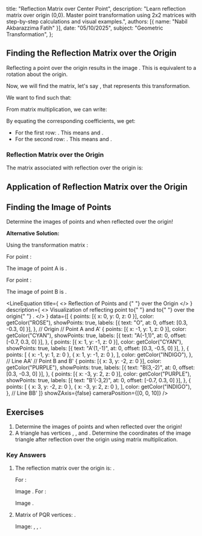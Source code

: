 
  title: "Reflection Matrix over Center Point",
  description: "Learn reflection matrix over origin (0,0). Master point transformation using 2x2 matrices with step-by-step calculations and visual examples.",
  authors: [{ name: "Nabil Akbarazzima Fatih" }],
  date: "05/10/2025",
  subject: "Geometric Transformation",
};

## Finding the Reflection Matrix over the Origin

Reflecting a point <InlineMath math="(x,y)" /> over the origin <InlineMath math="O(0,0)" /> results in the image <InlineMath math="(-x,-y)" />. This is equivalent to a <InlineMath math="180^\circ" /> rotation about the origin.

Now, we will find the <InlineMath math="2 \times 2" /> matrix, let's say <InlineMath math="\begin{pmatrix} r & s \\ t & u \end{pmatrix}" />, that represents this transformation.

We want to find <InlineMath math="r, s, t, u" /> such that:

<BlockMath math="\begin{pmatrix} r & s \\ t & u \end{pmatrix} \begin{pmatrix} x \\ y \end{pmatrix} = \begin{pmatrix} -x \\ -y \end{pmatrix}" />

From matrix multiplication, we can write:

<BlockMath math="\begin{pmatrix} rx + sy \\ tx + uy \end{pmatrix} = \begin{pmatrix} -1x + 0y \\ 0x - 1y \end{pmatrix}" />

By equating the corresponding coefficients, we get:

- For the first row: <InlineMath math="rx + sy = -1x + 0y" />. This means <InlineMath math="r = -1" /> and <InlineMath math="s = 0" />.
- For the second row: <InlineMath math="tx + uy = 0x - 1y" />. This means <InlineMath math="t = 0" /> and <InlineMath math="u = -1" />.

### Reflection Matrix over the Origin

The matrix associated with reflection over the origin <InlineMath math="O(0,0)" /> is:

<BlockMath math="\begin{pmatrix} -1 & 0 \\ 0 & -1 \end{pmatrix}" />

## Application of Reflection Matrix over the Origin

## Finding the Image of Points

Determine the images of points <InlineMath math="A(-1,1)" /> and <InlineMath math="B(3,-2)" /> when reflected over the origin!

**Alternative Solution:**

Using the transformation matrix <InlineMath math="\begin{pmatrix} -1 & 0 \\ 0 & -1 \end{pmatrix}" />:

For point <InlineMath math="A(-1,1)" />:

<BlockMath math="\begin{pmatrix} x'_A \\ y'_A \end{pmatrix} = \begin{pmatrix} -1 & 0 \\ 0 & -1 \end{pmatrix} \begin{pmatrix} -1 \\ 1 \end{pmatrix} = \begin{pmatrix} (-1)(-1) + (0)(1) \\ (0)(-1) + (-1)(1) \end{pmatrix} = \begin{pmatrix} 1 \\ -1 \end{pmatrix}" />

The image of point A is <InlineMath math="A'(1,-1)" />.

For point <InlineMath math="B(3,-2)" />:

<BlockMath math="\begin{pmatrix} x'_B \\ y'_B \end{pmatrix} = \begin{pmatrix} -1 & 0 \\ 0 & -1 \end{pmatrix} \begin{pmatrix} 3 \\ -2 \end{pmatrix} = \begin{pmatrix} (-1)(3) + (0)(-2) \\ (0)(3) + (-1)(-2) \end{pmatrix} = \begin{pmatrix} -3 \\ 2 \end{pmatrix}" />

The image of point B is <InlineMath math="B'(-3,2)" />.

<LineEquation
  title={
    <>
      Reflection of Points <InlineMath math="A" /> and <InlineMath math="B" />{" "}
      over the Origin
    </>
  }
  description={
    <>
      Visualization of reflecting point <InlineMath math="A(-1,1)" /> to{" "}
      <InlineMath math="A'(1,-1)" /> and <InlineMath math="B(3,-2)" /> to{" "}
      <InlineMath math="B'(-3,2)" /> over the origin{" "}
      <InlineMath math="O(0,0)" />.
    </>
  }
  data={[
    {
      points: [{ x: 0, y: 0, z: 0 }],
      color: getColor("ROSE"),
      showPoints: true,
      labels: [{ text: "O", at: 0, offset: [0.3, -0.3, 0] }],
    }, // Origin
    // Point A and A'
    {
      points: [{ x: -1, y: 1, z: 0 }],
      color: getColor("CYAN"),
      showPoints: true,
      labels: [{ text: "A(-1,1)", at: 0, offset: [-0.7, 0.3, 0] }],
    },
    {
      points: [{ x: 1, y: -1, z: 0 }],
      color: getColor("CYAN"),
      showPoints: true,
      labels: [{ text: "A'(1,-1)", at: 0, offset: [0.3, -0.5, 0] }],
    },
    {
      points: [
        { x: -1, y: 1, z: 0 },
        { x: 1, y: -1, z: 0 },
      ],
      color: getColor("INDIGO"),
    }, // Line AA'
    // Point B and B'
    {
      points: [{ x: 3, y: -2, z: 0 }],
      color: getColor("PURPLE"),
      showPoints: true,
      labels: [{ text: "B(3,-2)", at: 0, offset: [0.3, -0.3, 0] }],
    },
    {
      points: [{ x: -3, y: 2, z: 0 }],
      color: getColor("PURPLE"),
      showPoints: true,
      labels: [{ text: "B'(-3,2)", at: 0, offset: [-0.7, 0.3, 0] }],
    },
    {
      points: [
        { x: 3, y: -2, z: 0 },
        { x: -3, y: 2, z: 0 },
      ],
      color: getColor("INDIGO"),
    }, // Line BB'
  ]}
  showZAxis={false}
  cameraPosition={[0, 0, 10]}
/>

## Exercises

1.  Determine the images of points <InlineMath math="A(1,-7)" /> and <InlineMath math="B(-7,-2)" /> when reflected over the origin!
2.  A triangle <InlineMath math="PQR" /> has vertices <InlineMath math="P(2,2)" />, <InlineMath math="Q(5,2)" />, and <InlineMath math="R(3,5)" />. Determine the coordinates of the image triangle <InlineMath math="P'Q'R'" /> after reflection over the origin using matrix multiplication.

### Key Answers

1.  The reflection matrix over the origin is: <InlineMath math="\begin{pmatrix} -1 & 0 \\ 0 & -1 \end{pmatrix}" />.

    For <InlineMath math="A(1,-7)" />:

    <BlockMath math="\begin{pmatrix} -1 & 0 \\ 0 & -1 \end{pmatrix} \begin{pmatrix} 1 \\ -7 \end{pmatrix} = \begin{pmatrix} -1 \\ 7 \end{pmatrix}" />

    Image <InlineMath math="A'(-1,7)" />. For <InlineMath math="B(-7,-2)" />:

    <BlockMath math="\begin{pmatrix} -1 & 0 \\ 0 & -1 \end{pmatrix} \begin{pmatrix} -7 \\ -2 \end{pmatrix} = \begin{pmatrix} 7 \\ 2 \end{pmatrix}" />

    Image <InlineMath math="B'(7,2)" />.

2.  Matrix of PQR vertices: <InlineMath math="\begin{pmatrix} 2 & 5 & 3 \\ 2 & 2 & 5 \end{pmatrix}" />.

    <BlockMath math="\begin{pmatrix} -1 & 0 \\ 0 & -1 \end{pmatrix} \begin{pmatrix} 2 & 5 & 3 \\ 2 & 2 & 5 \end{pmatrix} = \begin{pmatrix} -2 & -5 & -3 \\ -2 & -2 & -5 \end{pmatrix}" />

    Image: <InlineMath math="P'(-2,-2)" />, <InlineMath math="Q'(-5,-2)" />, <InlineMath math="R'(-3,-5)" />.
